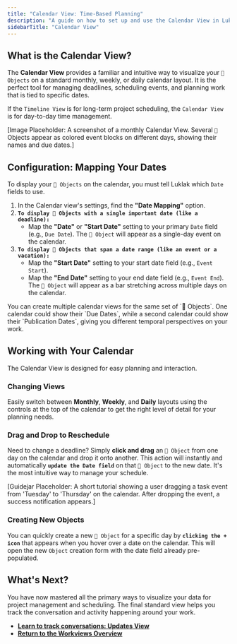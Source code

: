 ```yaml
---
title: "Calendar View: Time-Based Planning"
description: "A guide on how to set up and use the Calendar View in Luklak, leveraging your Date fields to visualize deadlines, schedule events, and manage time-based work."
sidebarTitle: "Calendar View"
---
```


## What is the Calendar View?

The **Calendar View** provides a familiar and intuitive way to visualize your `🧊 Objects` on a standard monthly, weekly, or daily calendar layout. It is the perfect tool for managing deadlines, scheduling events, and planning work that is tied to specific dates.

If the `Timeline View` is for long-term project scheduling, the `Calendar View` is for day-to-day time management.

[Image Placeholder: A screenshot of a monthly Calendar View. Several `🧊` Objects appear as colored event blocks on different days, showing their names and due dates.]

## Configuration: Mapping Your Dates

To display your `🧊 Objects` on the calendar, you must tell Luklak which `Date` fields to use.

1. In the Calendar view's settings, find the **"Date Mapping"** option.
2. **`To display 🧊 Objects with a single important date (like a deadline):`**
   - Map the **"Date"** or **"Start Date"** setting to your primary `Date` field (e.g., `Due Date`). The `🧊 Object` will appear as a single-day event on the calendar.
3. **`To display 🧊 Objects that span a date range (like an event or a vacation):`**
   - Map the **"Start Date"** setting to your start date field (e.g., `Event Start`).
   - Map the **"End Date"** setting to your end date field (e.g., `Event End`). The `🧊 Object` will appear as a bar stretching across multiple days on the calendar.

<Tip>
  You can create multiple calendar views for the same set of `🧊 Objects`. One calendar could show their `Due Dates`, while a second calendar could show their `Publication Dates`, giving you different temporal perspectives on your work.
</Tip>

## Working with Your Calendar

The Calendar View is designed for easy planning and interaction.

### Changing Views

Easily switch between **Monthly**, **Weekly**, and **Daily** layouts using the controls at the top of the calendar to get the right level of detail for your planning needs.

### Drag and Drop to Reschedule

Need to change a deadline? Simply **click and drag** an `🧊 Object` from one day on the calendar and drop it onto another. This action will instantly and automatically **`update the Date field`** on that `🧊 Object` to the new date. It's the most intuitive way to manage your schedule.

[Guidejar Placeholder: A short tutorial showing a user dragging a task event from 'Tuesday' to 'Thursday' on the calendar. After dropping the event, a success notification appears.]

### Creating New Objects

You can quickly create a new `🧊 Object` for a specific day by **`clicking the + icon`** that appears when you hover over a date on the calendar. This will open the new `Object` creation form with the date field already pre-populated.

## What's Next?

You have now mastered all the primary ways to visualize your data for project management and scheduling. The final standard view helps you track the conversation and activity happening around your work.

- [**Learn to track conversations: Updates View**](/platform/core-concepts/workviews/updates-view)
- [**Return to the Workviews Overview**](/platform/core-concepts/workviews)